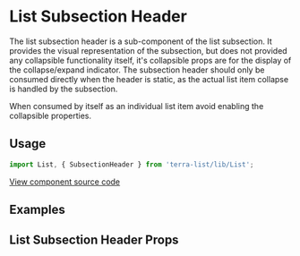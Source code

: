 


<Badge />

# List Subsection Header

The list subsection header is a sub-component of the list subsection. It provides the visual representation of the subsection, but does not provided any collapsible functionality itself, it's collapsible props are for the display of the collapse/expand indicator. The subsection header should only be consumed directly when the header is static, as the actual list item collapse is handled by the subsection.

When consumed by itself as an individual list item avoid enabling the collapsible properties.

## Usage

```jsx
import List, { SubsectionHeader } from 'terra-list/lib/List';
```

[View component source code](https://github.com/cerner/terra-core/tree/master/packages/terra-list)

## Examples
<ListSubsectionHeaderExample />

## List Subsection Header Props
<ListSubsectionHeaderPropsTable />
